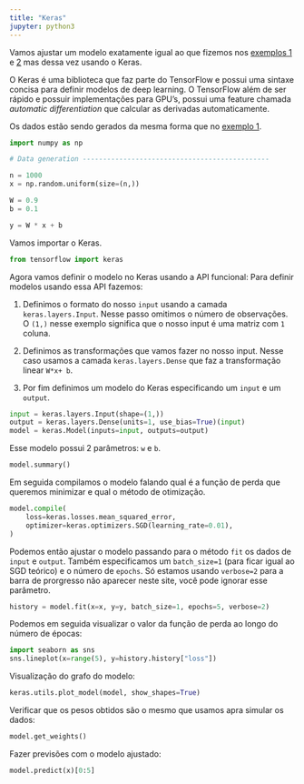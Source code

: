```yaml
---
title: "Keras"
jupyter: python3
---
```


Vamos ajustar um modelo exatamente igual ao que fizemos nos [exemplos 1](./01-linear-regression.html) e [2](./02-sgd.html) mas dessa vez usando o Keras.

:::{.callout-note}
O Keras é uma biblioteca que faz parte do TensorFlow e possui uma sintaxe concisa
para definir modelos de deep learning. O TensorFlow além de ser rápido e possuir
implementações para GPU's, possui uma feature chamada *automatic differentiation*
que calcular as derivadas automaticamente.
:::

Os dados estão sendo gerados da mesma forma que no [exemplo 1](./01-linear-regression.html).

```python
import numpy as np

# Data generation ----------------------------------------------

n = 1000
x = np.random.uniform(size=(n,))

W = 0.9
b = 0.1

y = W * x + b
```

Vamos importar o Keras.

```python
from tensorflow import keras
```

Agora vamos definir o modelo no Keras usando a API funcional:
Para definir modelos usando essa API fazemos:

1. Definimos o formato do nosso `input` usando a camada `keras.layers.Input`. Nesse
passo omitimos o número de observações. O `(1,)` nesse exemplo significa que o nosso
input é uma matriz com `1` coluna.

2. Definimos as transformações que vamos fazer no nosso input. Nesse caso usamos
a camada `keras.layers.Dense` que faz a transformação linear `W*x+ b`.

3. Por fim definimos um modelo do Keras especificando um `input` e um `output`.

```python
input = keras.layers.Input(shape=(1,))
output = keras.layers.Dense(units=1, use_bias=True)(input)
model = keras.Model(inputs=input, outputs=output)
```

Esse modelo possui 2 parâmetros: `w` e `b`. 

```python
model.summary()
```

Em seguida compilamos o modelo falando qual é a função de perda que queremos minimizar e
qual o método de otimização.

```python
model.compile(
    loss=keras.losses.mean_squared_error,
    optimizer=keras.optimizers.SGD(learning_rate=0.01),
)
```

Podemos então ajustar o modelo passando para o método `fit` os dados de `input` e
`output`. Também especificamos um `batch_size=1` (para ficar igual ao SGD teórico)
e o número de `epochs`. Só estamos usando `verbose=2` para a barra de prorgresso não
aparecer neste site, você pode ignorar esse parâmetro.

```python
history = model.fit(x=x, y=y, batch_size=1, epochs=5, verbose=2)
```

Podemos em seguida visualizar o valor da função de perda ao longo do número de épocas:

```python
import seaborn as sns
sns.lineplot(x=range(5), y=history.history["loss"])
```

Visualização do grafo do modelo:

```python
keras.utils.plot_model(model, show_shapes=True)
```

Verificar que os pesos obtidos são o mesmo que usamos apra simular os dados:

```python
model.get_weights()
```

Fazer previsões com o modelo ajustado:

```python
model.predict(x)[0:5]
```
